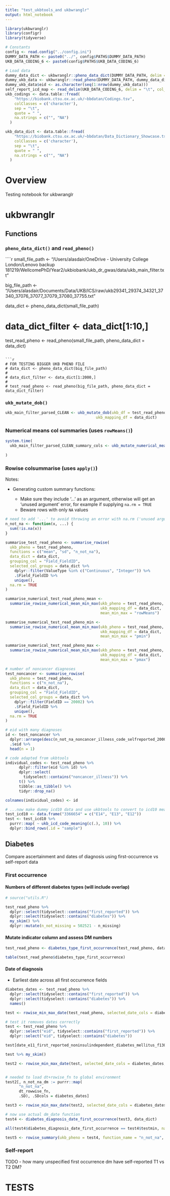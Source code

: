 ```yaml
---
title: "test_ukbtools_and ukbwranglr"
output: html_notebook
---
```


```r
library(ukbwranglr)
library(configr)
library(tidyverse)

# Constants
config <- read.config("../config.ini")
DUMMY_DATA_PATH <- paste0("../", config$PATHS$DUMMY_DATA_PATH)
UKB_DATA_CODING_6 <- paste0(config$PATHS$UKB_DATA_CODING_6)

# Load data
dummy_data_dict <- ukbwranglr::pheno_data_dict(DUMMY_DATA_PATH, delim = ",")
dummy_ukb_data <- ukbwranglr::read_pheno(DUMMY_DATA_PATH, dummy_data_dict, delim = ",") 
dummy_ukb_data$eid <- as.character(seq(1:nrow(dummy_ukb_data)))
self_report_icd_map <- read_delim(UKB_DATA_CODING_6, delim = "\t", col_types = cols(.default = "c"))
ukb_codings <- data.table::fread(
    "https://biobank.ctsu.ox.ac.uk/~bbdatan/Codings.tsv",
    colClasses = c('character'),
    sep = "\t",
    quote = " ",
    na.strings = c("", "NA")
  )

ukb_data_dict <- data.table::fread(
    "https://biobank.ctsu.ox.ac.uk/~bbdatan/Data_Dictionary_Showcase.tsv",
    colClasses = c('character'),
    sep = "\t",
    quote = " ",
    na.strings = c("", "NA")
  )
```

# Overview

Testing notebook for ukbwranglr

# ukbwranglr

## Functions

### `pheno_data_dict()` and `read_pheno()`

````r
small_file_path <- "/Users/alasdair/OneDrive - University College London/Lenovo backup 181219/WellcomePhD/Year2/ukbiobank/ukb_dr_gwas/data/ukb_main_filter.txt"

big_file_path <- "/Users/alasdair/Documents/Data/UKB/ICS/raw/ukb29341_29374_34321_37340_37076_37077_37079_37080_37755.txt"

data_dict <- pheno_data_dict(small_file_path)

# data_dict_filter <- data_dict[1:10,]

test_read_pheno <- read_pheno(small_file_path, pheno_data_dict = data_dict)
```

```r
# FOR TESTING BIGGER UKB PHENO FILE
# data_dict <- pheno_data_dict(big_file_path)
# 
# data_dict_filter <- data_dict[1:2000,]
# 
# test_read_pheno <- read_pheno(big_file_path, pheno_data_dict = data_dict_filter)
```

### `ukb_mutate_dob()`

```r
ukb_main_filter_parsed_CLEAN <- ukb_mutate_dob(ukb_df = test_read_pheno,
                                        ukb_mapping_df = data_dict)
```

### Numerical means col summaries (uses `rowMeans()`)

```r
system.time(
  ukb_main_filter_parsed_CLEAN_summary_cols <- ukb_mutate_numerical_means(ukb_df = ukb_main_filter_parsed_CLEAN, 
                                                                        ukb_mapping_df = data_dict)
)
```

### Rowise colsummarise (uses `apply()`)

Notes:

- Generating custom summary functions:
  
  - Make sure they include '...' as an argument, otherwise will get an 'unused argument' error, for example if supplying `na.rm = TRUE`
  - Beware rows with only `NA` values

```r
# need to add '...' to avoid throwing an error with na.rm ('unused argument')
n_not_na <- function(x, ...) {
  sum(!is.na(x))
}

summarise_test_read_pheno <- summarise_rowise(
  ukb_pheno = test_read_pheno,
  functions = c("mean", "sd", "n_not_na"),
  data_dict = data_dict,
  grouping_col = "Field_FieldID",
  selected_col_groups = data_dict %>% 
    dplyr::filter(ValueType %in% c("Continuous", "Integer")) %>% 
    .$Field_FieldID %>% 
    unique(),
  na.rm = TRUE
)

summarise_numerical_test_read_pheno_mean <-
  summarise_rowise_numerical_mean_min_max(ukb_pheno = test_read_pheno,
                                          ukb_mapping_df = data_dict,
                                          mean_min_max = "rowMeans")

summarise_numerical_test_read_pheno_min <-
  summarise_rowise_numerical_mean_min_max(ukb_pheno = test_read_pheno,
                                          ukb_mapping_df = data_dict,
                                          mean_min_max = "pmin")

summarise_numerical_test_read_pheno_max <-
  summarise_rowise_numerical_mean_min_max(ukb_pheno = test_read_pheno,
                                          ukb_mapping_df = data_dict,
                                          mean_min_max = "pmax")
```

```r
# number of noncancer diagnoses
test_noncancer <- summarise_rowise(
  ukb_pheno = test_read_pheno,
  functions = c("n_not_na"),
  data_dict = data_dict,
  grouping_col = "Field_FieldID",
  selected_col_groups = data_dict %>% 
    dplyr::filter(FieldID == 20002) %>% 
    .$Field_FieldID %>% 
    unique(),
  na.rm = TRUE
)

# eid with many diagnoses
id <- test_noncancer %>% 
  dplyr::arrange(desc(n_not_na_noncancer_illness_code_selfreported_20002)) %>% 
  .$eid %>% 
  head(n = 1)

# code adapted from ukbtools
individual_codes <- test_read_pheno %>%
      dplyr::filter(eid %in% id) %>%
      dplyr::select(
        tidyselect::contains("noncancer_illness")) %>%
      t() %>%
      tibble::as_tibble() %>%
      tidyr::drop_na()

colnames(individual_codes) <- id

# ...now make dummy icd10 data and use ukbtools to convert to icd10 meanings
test_icd10 <- data.frame("3366654" = c("E14", "E13", "E12"))
test <- test_icd10 %>%
  purrr::map( ~ ukb_icd_code_meaning(c(.), 10)) %>%
  dplyr::bind_rows(.id = "sample")
```


## Diabetes 

Compare ascertainment and dates of diagnosis using first-occurrence vs self-report data

### First occurrence

#### Numbers of different diabetes types (will include overlap)

```r
# source("utils.R")

test_read_pheno %>% 
  dplyr::select(tidyselect::contains("first_reported")) %>% 
  dplyr::select(tidyselect::contains("diabetes")) %>% 
  my_skim() %>% 
  dplyr::mutate(n_not_missing = 502521 - n_missing)
```

#### Mutate indicator column and assess DM numbers

```r
test_read_pheno <- diabetes_type_first_occurrence(test_read_pheno, data_dict)

table(test_read_pheno$diabetes_type_first_occurrence)
```

#### Date of diagnosis

- Earliest date across all first occurrence fields

```r
diabetes_dates <- test_read_pheno %>% 
  dplyr::select(tidyselect::contains("first_reported")) %>% 
  dplyr::select(tidyselect::contains("diabetes")) %>%
  names()

test <- rowise_min_max_date(test_read_pheno, selected_date_cols = diabetes_dates, new_colname = "test", min_max = "pmin")
```

```r
# test it removes dates correctly
test <- test_read_pheno %>% 
  dplyr::select("eid", tidyselect::contains("first_reported")) %>% 
  dplyr::select("eid", tidyselect::contains("diabetes"))

test[date_e11_first_reported_noninsulindependent_diabetes_mellitus_f130708_0_0 > lubridate::as_date("1995-01-01"), date_e11_first_reported_noninsulindependent_diabetes_mellitus_f130708_0_0 := lubridate::as_date("2037-07-07")]

test %>% my_skim()
```

```r
test2 <- rowise_min_max_date(test, selected_date_cols = diabetes_dates, new_colname = "test2", min_max = "pmax")


# needed to load dt+rowise_fn to global environment
test2[, n_not_na_dm := purrr::map(
      "n_not_na",
      dt_rowwise_fn,
      .SD), .SDcols = diabetes_dates]

test3 <- rowise_min_max_date(test2, selected_date_cols = diabetes_dates, new_colname = "testmin", min_max = "pmin")

# now use actual dm_date function
test4 <- diabetes_diagnosis_date_first_occurrence(test3, data_dict)

all(test4$diabetes_diagnosis_date_first_occurrence == test4$testmin, na.rm = TRUE)

test5 <- rowise_summary(ukb_pheno = test4, function_name = "n_not_na", selected_cols = diabetes_dates, new_colname = "rowise_test")
```


### Self-report


TODO  - how many unspecified first occurrence dm have self-reported T1 vs T2 DM?


# TESTS

<!-- ## Rowise summaries -->

<!-- ```{r} -->
<!-- copy_test_read_pheno <- test_read_pheno -->
<!-- ``` -->

<!-- ### rough idea for one function to one set of cols -->

<!-- ```{r} -->
<!-- # job list -->
<!-- functions <- c('mean') -->
<!-- columns <- test_read_pheno %>%  -->
<!--   dplyr::select(systolic_blood_pressure_automated_reading_f4080_0_0:systolic_blood_pressure_automated_reading_f4080_3_1) %>% -->
<!--   names() -->
<!-- column_group_name <- "f4080" -->
<!-- new_columns = paste(functions, column_group_name, sep = "_") -->

<!-- job_list <- list(columns, new_columns) -->
<!-- names(job_list) <- c('columns', 'new_columns') -->

<!-- # rowwise function -->
<!-- rowwise_fn <- function(fn, cols, ...) { -->
<!--   apply(cols, MARGIN = 1, fn, ...) -->
<!-- } -->
<!-- ``` -->

<!-- ```{r} -->
<!-- message("New cols na.rm = TRUE") -->
<!-- test_read_pheno[, job_list$new_columns := purrr::map(functions, rowwise_fn, .SD, na.rm = TRUE), .SDcols = job_list$columns] -->
<!-- head(test_read_pheno$mean_f4080) -->

<!-- test_read_pheno <- copy_test_read_pheno -->

<!-- message("New cols na.rm = FALSE") -->
<!-- test_read_pheno[, job_list$new_columns := purrr::map(job_list$functions, rowwise_fn, .SD, na.rm = FALSE), .SDcols = job_list$columns] -->
<!-- head(test_read_pheno$mean_f4080) -->
<!-- ``` -->

<!-- #### Benchmark - compare rowMeans() with apply() -->

<!-- - rowMeans() is ~50x faster -->

<!-- ```{r} -->
<!-- # benchmark - apply -->
<!-- test_read_pheno <- copy_test_read_pheno -->
<!-- system.time( -->
<!--   test_read_pheno[, job_list$new_columns := purrr::map(functions, rowwise_fn, .SD, na.rm = TRUE), .SDcols = job_list$columns] -->
<!--   ) -->
<!-- head(test_read_pheno$mean_f4080) -->

<!-- # benchmark - rowmeans -->
<!-- test_read_pheno <- copy_test_read_pheno -->
<!-- system.time( -->
<!--   test_read_pheno2 <- test_read_pheno %>% -->
<!--     dplyr::mutate(new_mean_col = rowMeans(dplyr::across(tidyselect::all_of(job_list$columns)), -->
<!--                                      na.rm = TRUE)) -->
<!-- ) -->
<!-- ``` -->

<!-- ```{r} -->
<!-- # now multiple functions -->
<!-- functions <- c('mean', 'sd') -->
<!-- new_columns = paste(functions, column_group_name, sep = "_") -->
<!-- job_list <- list(columns, new_columns) -->
<!-- names(job_list) <- c('columns', 'new_columns') -->

<!-- # benchmark - apply -->
<!-- system.time( -->
<!--   test_read_pheno[, job_list$new_columns := purrr::map(functions, rowwise_fn, .SD, na.rm = TRUE), .SDcols = job_list$columns] -->
<!--   ) -->
<!-- head(test_read_pheno$mean_f4080) -->

<!-- # benchmark - rowmeans -->
<!-- test_read_pheno <- copy_test_read_pheno -->
<!-- system.time( -->
<!--   test_read_pheno2 <- test_read_pheno %>% -->
<!--     dplyr::mutate(new_mean_col = rowMeans(dplyr::across(tidyselect::all_of(job_list$columns)), -->
<!--                                      na.rm = TRUE)) -->
<!-- ) -->
<!-- ``` -->


<!-- ### now apply to multiple groups of columns -->

<!-- ```{r} -->
<!-- # job list -->
<!-- functions <- c('mean', 'sd') -->
<!-- columns_diastolic <- test_read_pheno %>%  -->
<!--   dplyr::select(diastolic_blood_pressure_automated_reading_f4079_0_0:diastolic_blood_pressure_automated_reading_f4079_3_1) %>%  -->
<!--   names() -->
<!-- column_group_name <- "f4079" -->
<!-- new_columns = paste(functions, column_group_name, sep = "_") -->

<!-- job_list_distolic <- list(columns_diastolic, new_columns) -->
<!-- names(job_list_distolic) <- c('columns_diastolic', 'new_columns') -->

<!-- job_list_of_lists <- list(job_list, job_list_distolic) -->

<!-- names(job_list_of_lists) <- c("systolic", "diastolic") -->

<!-- for (i in seq_along(job_list_of_lists)) { -->
<!--   print(names(job_list_of_lists[[i]])) -->
<!-- } -->

<!-- for (id in job_list_of_lists) { -->
<!--   print(id) -->
<!-- } -->


<!-- pb <- progress::progress_bar$new(format = "[:bar] :current/:total (:percent)", -->
<!--                                    total = length(job_list_of_lists)) -->
<!-- pb$tick(0) -->

<!-- for (i in seq_along(job_list_of_lists)) { -->
<!--   pb$tick(1) -->
<!--   test_read_pheno[, job_list_of_lists[[i]]$new_columns := purrr::map(functions, rowwise_fn, .SD, na.rm = TRUE), .SDcols = job_list_of_lists[[i]]$columns] -->
<!-- } -->
<!-- ``` -->



